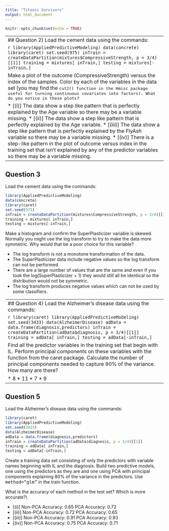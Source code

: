 ```yaml
---
title: "Titanic Survivors"
output: html_document
---
```


```r
knitr::opts_chunk$set(echo = TRUE)
```

---------------------------------------------------------------------------------
\section*{Week 2}
## Question 1
Load the Alzheimer's disease data using the commands:

```r
library(AppliedPredictiveModeling)
library(caret)
data(AlzheimerDisease)
```

Which of the following commands will create training and test sets with about 50\% of the observations assigned to each?


* Option 1
```r
adData = data.frame(diagnosis,predictors)
trainIndex = createDataPartition(diagnosis, p = 0.50)
training = adData[trainIndex,]
testing = adData[-trainIndex,]
```
* Option 2
```r
adData = data.frame(diagnosis,predictors)
trainIndex = createDataPartition(diagnosis,p=0.5,list=FALSE)
training = adData[trainIndex,]
testing = adData[trainIndex,]
```
* Option 3
```r
adData = data.frame(diagnosis,predictors)
train = createDataPartition(diagnosis, p = 0.50,list=FALSE)
test = createDataPartition(diagnosis, p = 0.50,list=FALSE)
```
* Option 4
```r
adData = data.frame(diagnosis,predictors)
testIndex = createDataPartition(diagnosis, p = 0.50,list=FALSE)
training = adData[-testIndex,]
testing = adData[testIndex,]
```

---------------------------------------------------------------------------------
## Question 2}
Load the cement data using the commands:

```r
library(AppliedPredictiveModeling)
data(concrete)
library(caret)
set.seed(975)
inTrain = createDataPartition(mixtures$CompressiveStrength, p = 3/4)[[1]]
training = mixtures[ inTrain,]
testing = mixtures[-inTrain,]
```

Make a plot of the outcome (CompressiveStrength) versus the index of the samples. Color by each of the variables in the data set (you may find the <tt>cut2()<tt> function in the Hmisc package useful for turning continuous covariates into factors). What do you notice in these plots?

* [(i)] The data show a step like pattern that is perfectly explained by the Age variable so there may be a variable missing.
* [(ii)] The data show a step like pattern that is perfectly explained by the Age variable.
* [(iii)] The data show a step like pattern that is perfectly explained by the FlyAsh variable so there may be a variable missing.
* [(iv)] There is a step-like pattern in the plot of outcome versus index in the training set that isn't explained by any of the predictor variables so there may be a variable missing.

-------------------------------------------------------------------------------
## Question 3
Load the cement data using the commands:

```r
library(AppliedPredictiveModeling)
data(concrete)
library(caret)
set.seed(975)
inTrain = createDataPartition(mixtures$CompressiveStrength, p = 3/4)[[1]]
training = mixtures[ inTrain,]
testing = mixtures[-inTrain,]
```

Make a histogram and confirm the SuperPlasticizer variable is skewed. Normally you might use the log transform to try to make the data more symmetric. 
Why would that be a poor choice for this variable?

* The log transform is not a monotone transformation of the data.
* The SuperPlasticizer data include negative values so the log transform can not be performed.
* There are a large number of values that are the same and even if you took the log(SuperPlasticizer + 1) they would still all be identical so the distribution would not be symmetric.
* The log transform produces negative values which can not be used by some classifiers.

---------------------------------------------------------------------------------
## Question 4}
Load the Alzheimer's disease data using the commands:

```r
library(caret)
library(AppliedPredictiveModeling)
set.seed(3433)
data(AlzheimerDisease)
adData = data.frame(diagnosis,predictors)
inTrain = createDataPartition(adData$diagnosis, p = 3/4)[[1]]
training = adData[ inTrain,]
testing = adData[-inTrain,]
```

Find all the predictor variables in the training set that begin with IL. 
Perform principal components on these variables with the \texttt{preProcess()} function from the caret package. 
Calculate the number of principal components needed to capture 90\% of the variance. How many are there?


* 8
* 11
* 7
* 9

---------------------------------------------------------------------------------

## Question 5
Load the Alzheimer's disease data using the commands:

```r
library(caret)
library(AppliedPredictiveModeling)
set.seed(3433)
data(AlzheimerDisease)
adData = data.frame(diagnosis,predictors)
inTrain = createDataPartition(adData$diagnosis, p = 3/4)[[1]]
training = adData[ inTrain,]
testing = adData[-inTrain,]
```

Create a training data set consisting of only the predictors with variable names beginning with IL and the diagnosis. 
Build two predictive models, one using the predictors as they are and one using PCA with principal components explaining 80\% of the variance in the predictors. 
Use <tt>method="glm"</tt> in the train function. 

What is the accuracy of each method in the test set? Which is more accurate?\\

* [(i)] Non-PCA Accuracy: 0.65 
PCA Accuracy: 0.72
* [(ii)]  Non-PCA Accuracy: 0.72 
PCA Accuracy: 0.65
* [(iii)]  Non-PCA Accuracy: 0.91 
PCA Accuracy: 0.93
* [(iv)]  Non-PCA Accuracy: 0.75 
PCA Accuracy: 0.71

